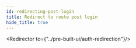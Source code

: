 ```yaml
---
id: redirecting-post-login
title: Redirect to route post login
hide_title: true
---
```


<!-- COPY DOCS -->
<!-- ./thirdpartyemailpassword/common-customizations/redirecting-post-login.mdx -->


<Redirector to={"../pre-built-ui/auth-redirection"}/>